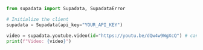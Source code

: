 ```python Python
from supadata import Supadata, SupadataError

# Initialize the client
supadata = Supadata(api_key="YOUR_API_KEY")

video = supadata.youtube.video(id="https://youtu.be/dQw4w9WgXcQ") # can be url or video id
print(f"Video: {video}")
```
